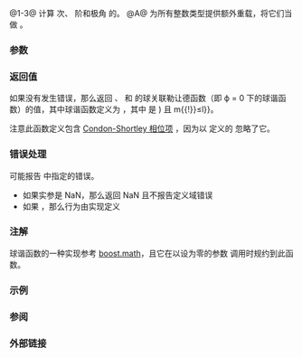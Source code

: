 {{cpp/title|sph_legendre|sph_legendref|sph_legendrel}}
{{cpp/numeric/special_functions/navbar}}
{{dcl begin}}
{{dcl header|cmath}}
{{dcl rev multi|num=1|since1=c++17|dcl1=
float       sph_legendre ( unsigned l, unsigned m, float theta );
double      sph_legendre ( unsigned l, unsigned m, double theta );
long double sph_legendre ( unsigned l, unsigned m, long double theta );
|since2=c++23|dcl2=
/* 浮点数类型 */ sph_legendre( unsigned l, unsigned m,
                                        /* 浮点数类型 */ theta );
}}
{{dcl|num=2|since=c++17|
float       sph_legendref( unsigned l, unsigned m, float theta );
}}
{{dcl|num=3|since=c++17|
long double sph_legendrel( unsigned l, unsigned m, long double theta );
}}
{{dcl h|[[#注解|额外重载]]}}
{{dcl header|cmath}}
{{dcl|num=A|since=c++17|
template&lt; class Integer &gt;
double      sph_legendre ( unsigned l, unsigned m, Integer theta );
}}
{{dcl end}}

@1-3@ 计算 {{c|l}} 次、{{c|m}} 阶和极角 {{c|theta}} 的{{enwiki|Spherical harmonics#Orthogonality and normalization|球关联勒让德函数}}。{{rev inl|since=c++23|标准库提供所有以无 cv 限定的浮点数类型作为形参 {{c|theta}} 的类型的 {{tt|std::sph_legendre}} 重载。}}
@A@ 为所有整数类型提供额外重载，将它们当做 {{c/core|double}}。

===参数===
{{par begin}}
{{par|l|次数}}
{{par|m|阶数}}
{{par|theta|极角，以弧度度量}}
{{par end}}

===返回值===
如果没有发生错误，那么返回 {{c|l}}、{{c|m}} 和 {{c|theta}} 的球关联勒让德函数（即 ϕ = 0 下的球谐函数）的值，其中球谐函数定义为 {{math|1=Y{{su|b=l|p=m}}(theta,ϕ) = (-1){{su|p=m}}[{{mfrac|(2l+1)(l-m)!|4π(l+m)!}}]{{su|p=1/2}}P{{su|b=l|p=m}}(cos(theta))e{{su|p=imϕ}}}}，其中 {{math|P{{su|b=l|p=m}}(x)}} 是 {{c|std::assoc_legendre(l, m, x)}}) 且 {{math|{{!}}m{{!}}≤l}}。

注意此函数定义包含 [https://mathworld.wolfram.com/Condon-ShortleyPhase.html Condon-Shortley 相位项] {{math|(-1){{su|p=m}}}}，因为以 {{lc|std::assoc_legendre}} 定义的 {{math|P{{su|b=l|p=m}}}} 忽略了它。

===错误处理===
可能报告 {{lc|math_errhandling}} 中指定的错误。
* 如果实参是 NaN，那么返回 NaN 且不报告定义域错误
* 如果 {{math|l≥128}}，那么行为由实现定义

===注解===
{{cpp/numeric/special functions/older impl note}}

球谐函数的一种实现参考 [https://www.boost.org/doc/libs/release/libs/math/doc/html/math_toolkit/sf_poly/sph_harm.html boost.math]，且它在以设为零的参数 {{tt|phi}} 调用时规约到此函数。

{{cpp/numeric/special functions/additional integer overload note|sph_legendre}}

===示例===
{{example
|code=
#include &lt;cmath&gt;
#include &lt;iostream&gt;
#include &lt;numbers&gt;

int main()
{
    // 对于 l=3, m=0 的点检查
    double x = 1.2345;
    std::cout &lt;&lt; "Y_3^0(" &lt;&lt; x &lt;&lt; ") = " &lt;&lt; std::sph_legendre(3, 0, x) &lt;&lt; '\n';

    // 准确解
    std::cout &lt;&lt; "准确解 = "
              &lt;&lt; 0.25 * std::sqrt(7 / std::numbers::pi)
                  * (5 * std::pow(std::cos(x), 3) - 3 * std::cos(x))
              &lt;&lt; '\n';
}
|output=
Y_3^0(1.2345) = -0.302387
准确解 = -0.302387
}}

===参阅===
{{dsc begin}}
{{dsc inc|cpp/numeric/special functions/dsc assoc_legendre}}
{{dsc end}}

===外部链接===
{{eli|[https://mathworld.wolfram.com/SphericalHarmonic.html Weisstein, Eric W. “球谐”]来自 MathWorld--A Wolfram Web Resource。}}

{{langlinks|en|es|ja}}